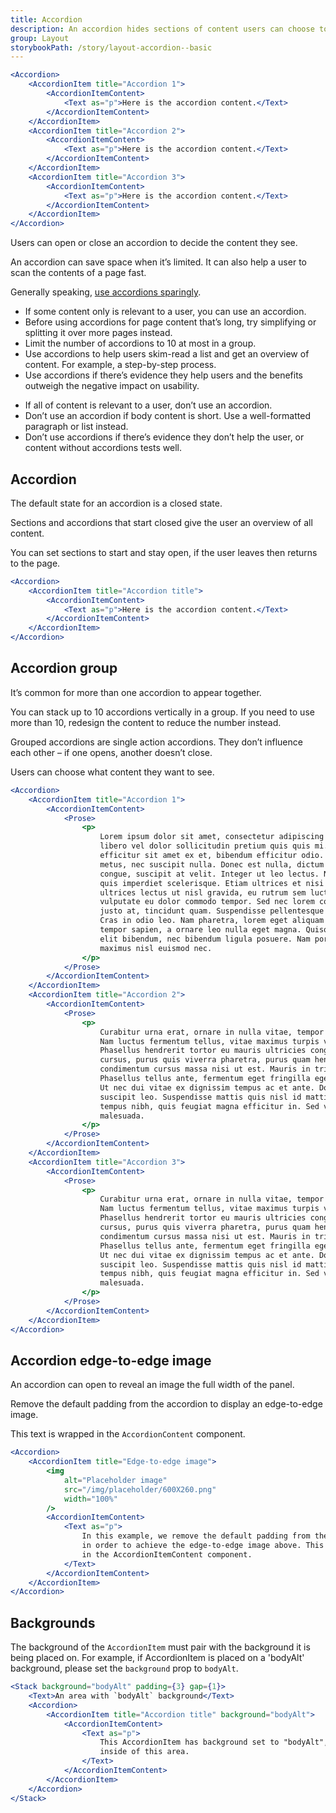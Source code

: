 ```yaml
---
title: Accordion
description: An accordion hides sections of content users can choose to see if it is relevant to them.
group: Layout
storybookPath: /story/layout-accordion--basic
---
```


```jsx live
<Accordion>
	<AccordionItem title="Accordion 1">
		<AccordionItemContent>
			<Text as="p">Here is the accordion content.</Text>
		</AccordionItemContent>
	</AccordionItem>
	<AccordionItem title="Accordion 2">
		<AccordionItemContent>
			<Text as="p">Here is the accordion content.</Text>
		</AccordionItemContent>
	</AccordionItem>
	<AccordionItem title="Accordion 3">
		<AccordionItemContent>
			<Text as="p">Here is the accordion content.</Text>
		</AccordionItemContent>
	</AccordionItem>
</Accordion>
```

Users can open or close an accordion to decide the content they see.

An accordion can save space when it’s limited. It can also help a user to scan the contents of a page fast.

Generally speaking, [use accordions sparingly](/components/accordion/rationale).

<DoHeading />

- If some content only is relevant to a user, you can use an accordion.
- Before using accordions for page content that’s long, try simplifying or splitting it over more pages instead.
- Limit the number of accordions to 10 at most in a group.
- Use accordions to help users skim-read a list and get an overview of content. For example, a step-by-step process.
- Use accordions if there’s evidence they help users and the benefits outweigh the negative impact on usability.

<DontHeading />

- If all of content is relevant to a user, don’t use an accordion.
- Don’t use an accordion if body content is short. Use a well-formatted paragraph or list instead.
- Don’t use accordions if there’s evidence they don’t help the user, or content without accordions tests well.

## Accordion

The default state for an accordion is a closed state.

Sections and accordions that start closed give the user an overview of all content.

You can set sections to start and stay open, if the user leaves then returns to the page.

```jsx live
<Accordion>
	<AccordionItem title="Accordion title">
		<AccordionItemContent>
			<Text as="p">Here is the accordion content.</Text>
		</AccordionItemContent>
	</AccordionItem>
</Accordion>
```

## Accordion group

It’s common for more than one accordion to appear together.

You can stack up to 10 accordions vertically in a group. If you need to use more than 10, redesign the content to reduce the number instead.

Grouped accordions are single action accordions. They don’t influence each other – if one opens, another doesn’t close.

Users can choose what content they want to see.

```jsx live
<Accordion>
	<AccordionItem title="Accordion 1">
		<AccordionItemContent>
			<Prose>
				<p>
					Lorem ipsum dolor sit amet, consectetur adipiscing elit. Fusce a
					libero vel dolor sollicitudin pretium quis quis mi. Fusce sapien mi,
					efficitur sit amet ex et, bibendum efficitur odio. Ut nec gravida
					metus, nec suscipit nulla. Donec est nulla, dictum sed ultricies
					congue, suscipit at velit. Integer ut leo lectus. Nullam volutpat ex
					quis imperdiet scelerisque. Etiam ultrices et nisi eget pulvinar. Cras
					ultrices lectus ut nisl gravida, eu rutrum sem luctus. Praesent
					vulputate eu dolor commodo tempor. Sed nec lorem consectetur, maximus
					justo at, tincidunt quam. Suspendisse pellentesque accumsan accumsan.
					Cras in odio leo. Nam pharetra, lorem eget aliquam gravida, felis ex
					tempor sapien, a ornare leo nulla eget magna. Quisque tempus ipsum eu
					elit bibendum, nec bibendum ligula posuere. Nam porttitor est eros, ac
					maximus nisl euismod nec.
				</p>
			</Prose>
		</AccordionItemContent>
	</AccordionItem>
	<AccordionItem title="Accordion 2">
		<AccordionItemContent>
			<Prose>
				<p>
					Curabitur urna erat, ornare in nulla vitae, tempor porttitor dolor.
					Nam luctus fermentum tellus, vitae maximus turpis viverra eget.
					Phasellus hendrerit tortor eu mauris ultricies congue. Suspendisse
					cursus, purus quis viverra pharetra, purus quam hendrerit magna,
					condimentum cursus massa nisi ut est. Mauris in tristique augue.
					Phasellus tellus ante, fermentum eget fringilla eget, tempor nec nunc.
					Ut nec dui vitae ex dignissim tempus ac et ante. Donec imperdiet
					suscipit leo. Suspendisse mattis quis nisl id mattis. Sed dictum
					tempus nibh, quis feugiat magna efficitur in. Sed vulputate et dui eu
					malesuada.
				</p>
			</Prose>
		</AccordionItemContent>
	</AccordionItem>
	<AccordionItem title="Accordion 3">
		<AccordionItemContent>
			<Prose>
				<p>
					Curabitur urna erat, ornare in nulla vitae, tempor porttitor dolor.
					Nam luctus fermentum tellus, vitae maximus turpis viverra eget.
					Phasellus hendrerit tortor eu mauris ultricies congue. Suspendisse
					cursus, purus quis viverra pharetra, purus quam hendrerit magna,
					condimentum cursus massa nisi ut est. Mauris in tristique augue.
					Phasellus tellus ante, fermentum eget fringilla eget, tempor nec nunc.
					Ut nec dui vitae ex dignissim tempus ac et ante. Donec imperdiet
					suscipit leo. Suspendisse mattis quis nisl id mattis. Sed dictum
					tempus nibh, quis feugiat magna efficitur in. Sed vulputate et dui eu
					malesuada.
				</p>
			</Prose>
		</AccordionItemContent>
	</AccordionItem>
</Accordion>
```

## Accordion edge-to-edge image

An accordion can open to reveal an image the full width of the panel.

Remove the default padding from the accordion to display an edge-to-edge image.

This text is wrapped in the `AccordionContent` component.

```jsx live
<Accordion>
	<AccordionItem title="Edge-to-edge image">
		<img
			alt="Placeholder image"
			src="/img/placeholder/600X260.png"
			width="100%"
		/>
		<AccordionItemContent>
			<Text as="p">
				In this example, we remove the default padding from the AccordionItem,
				in order to achieve the edge-to-edge image above. This Text is wrapped
				in the AccordionItemContent component.
			</Text>
		</AccordionItemContent>
	</AccordionItem>
</Accordion>
```

## Backgrounds

The background of the `AccordionItem` must pair with the background it is being placed on. For example, if AccordionItem is placed on a 'bodyAlt' background, please set the `background` prop to `bodyAlt`.

```jsx live
<Stack background="bodyAlt" padding={3} gap={1}>
	<Text>An area with `bodyAlt` background</Text>
	<Accordion>
		<AccordionItem title="Accordion title" background="bodyAlt">
			<AccordionItemContent>
				<Text as="p">
					This AccordionItem has background set to "bodyAlt", so it sits well
					inside of this area.
				</Text>
			</AccordionItemContent>
		</AccordionItem>
	</Accordion>
</Stack>
```
